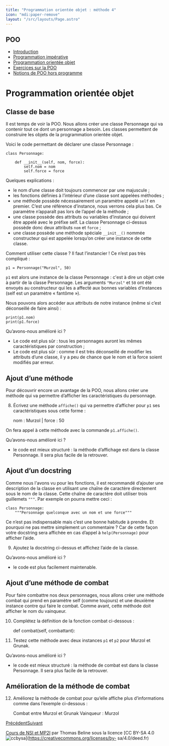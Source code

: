 ```yaml
---
title: "Programmation orientée objet : méthode 4"
icon: "mdi:paper-remove"
layout: "/src/layouts/Page.astro"
---
```

 
## POO

  * [Introduction](.)
  * [Programmation impérative](programmation-imperative)
  * [Programmation orientée objet](programmation-orientee-objet)
  * [Exercices sur la POO](exercices)
  * [Notions de POO hors programme](poo-hors-programme)

# Programmation orientée objet

## Classe de base

Il est temps de voir la POO. Nous allons créer une classe Personnage qui va
contenir tout ce dont un personnage a besoin. Les classes permettent de
construire les objets de la programmation orientée objet.

Voici le code permettant de déclarer une classe Personnage :

    
    
    class Personnage:
    
        def __init__(self, nom, force):
            self.nom = nom
            self.force = force

Quelques explications :

  * le nom d’une classe doit toujours commencer par une majuscule ;
  * les fonctions définies à l’intérieur d’une classe sont appelées méthodes ;
  * une méthode possède nécessairement un paramètre appelé `self` en premier. C’est une référence d’instance, nous verrons cela plus bas. Ce paramètre n’apparaît pas lors de l’appel de la méthode ;
  * une classe possède des attributs ou variables d’instance qui doivent être appelé avec le préfixe self. La classe Personnage ci-dessus possède donc deux attributs `nom` et `force` ;
  * une classe possède une méthode spéciale `__init__()` nommée constructeur qui est appelée lorsqu’on créer une instance de cette classe.

Comment utiliser cette classe ? Il faut l’instancier ! Ce n’est pas très
compliqué :

    
    
    p1 = Personnage("Murzol", 50)

`p1` est alors une instance de la classe Personnage : c'est à dire un objet
crée à partir de la classe Personnage. Les arguments `"Murzol"` et `50` ont
été envoyés au constructeur qui les a affecté aux bonnes variables d’instances
(self est un paramètre « fantôme »).

Nous pouvons alors accéder aux attributs de notre instance (même si c’est
déconseillé de faire ainsi) :

    
    
    print(p1.nom)
    print(p1.force)

Qu’avons-nous amélioré ici ?

  * Le code est plus sûr : tous les personnages auront les mêmes caractéristiques par construction ;
  * Le code est plus sûr : comme il est très déconseillé de modifier les attributs d’une classe, il y a peu de chance que le nom et la force soient modifiés par erreur.

## Ajout d’une méthode

Pour découvrir encore un avantage de la POO, nous allons créer une méthode qui
va permettre d’afficher les caractéristiques du personnage.

8. Écrivez une méthode `affiche()` qui va permettre d’afficher pour `p1`
ses caractéristiques sous cette forme :

    
    
    nom : Murzol | force : 50

On fera appel à cette méthode avec la commande `p1.affiche()`.

Qu’avons-nous amélioré ici ?

  * le code est mieux structuré : la méthode d’affichage est dans la classe Personnage. Il sera plus facile de la retrouver.

## Ajout d’un docstring

Comme nous l'avons vu pour les fonctions, il est recommandé d’ajouter une
description de la classe en utilisant une chaîne de caractère directement sous
le nom de la classe. Cette chaîne de caractère doit utiliser trois guillemets
`"""`. Par exemple on pourra mettre ceci :

    
    
    class Personnage:
        """Personnage quelconque avec un nom et une force"""

Ce n’est pas indispensable mais c’est une bonne habitude à prendre. Et
pourquoi ne pas mettre simplement un commentaire ? Car de cette façon votre
docstring sera affichée en cas d’appel à `help(Personnage)` pour afficher
l’aide.

9. Ajoutez la docstring ci-dessus et affichez l’aide de la classe.

Qu’avons-nous amélioré ici ?

  * le code est plus facilement maintenable.

## Ajout d’une méthode de combat

Pour faire combattre nos deux personnages, nous allons créer une méthode
combat qui prend en paramètre self (comme toujours) et une deuxième instance
contre qui faire le combat. Comme avant, cette méthode doit afficher le nom du
vainqueur.

10. Complétez la définition de la fonction combat ci-dessous :

    
    
    def combat(self, combattant):

11. Testez cette méthode avec deux instances `p1` et `p2` pour Murzol et
Grunak.

Qu’avons-nous amélioré ici ?

  * le code est mieux structuré : la méthode de combat est dans la classe Personnage. Il sera plus facile de la retrouver.

## Amélioration de la méthode de combat

12. Améliorez la méthode de combat pour qu’elle affiche plus
d’informations comme dans l’exemple ci-dessous :

    
    
    Combat entre Murzol et Grunak
    Vainqueur : Murzol

[Précédent](programmation-imperative)[Suivant](exercices)

[Cours de NSI et MP2I](https://kxs.fr/cours/) par Thomas Beline sous la
licence [CC BY-SA 4.0
![ccbysa](//cours/ccbysa.svg)](https://creativecommons.org/licenses/by-
sa/4.0/deed.fr)

